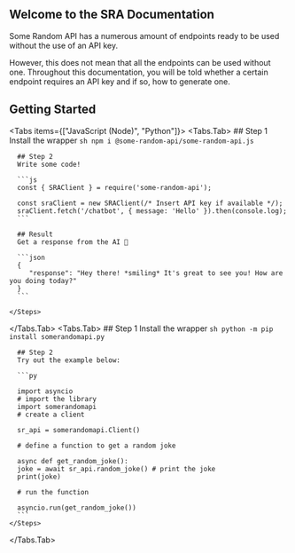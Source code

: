 
## Welcome to the SRA Documentation

Some Random API has a numerous amount of endpoints ready to be used without the use of an API key.

However, this does not mean that all the endpoints can be used without one.
Throughout this documentation, you will be told whether a certain endpoint requires an API key and if so, how to generate one.

## Getting Started

<Tabs items={["JavaScript (Node)", "Python"]}>
  <Tabs.Tab>
    <Steps>
      ## Step 1
      Install the wrapper
      ```sh
      npm i @some-random-api/some-random-api.js
      ```

      ## Step 2
      Write some code!

      ```js
      const { SRAClient } = require('some-random-api');

      const sraClient = new SRAClient(/* Insert API key if available */);
      sraClient.fetch('/chatbot', { message: 'Hello' }).then(console.log);
      ```

      ## Result
      Get a response from the AI 🤖

      ```json
      {
         "response": "Hey there! *smiling* It's great to see you! How are you doing today?"
      }
      ```

    </Steps>

  </Tabs.Tab>
  <Tabs.Tab>
    <Steps>
          ## Step 1
      Install the wrapper
      ```sh
      python -m pip install somerandomapi.py
      ```

      ## Step 2
      Try out the example below:

      ```py

      import asyncio
      # import the library
      import somerandomapi
      # create a client

      sr_api = somerandomapi.Client()

      # define a function to get a random joke

      async def get_random_joke():
      joke = await sr_api.random_joke() # print the joke
      print(joke)

      # run the function

      asyncio.run(get_random_joke())
      ```
    </Steps>

  </Tabs.Tab>
</Tabs>
